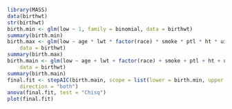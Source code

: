 ```{r}
library(MASS)
data(birthwt)
str(birthwt)
birth.min <- glm(low ~ 1, family = binomial, data = birthwt)
summary(birth.min)
birth.max <- glm(low ~ age * lwt * factor(race) * smoke * ptl * ht * ui * ftv, family = binomial,
    data = birthwt)
summary(birth.max)
birth.main <- glm(low ~ age + lwt + factor(race) + smoke + ptl + ht + ui + ftv, family = binomial,
    data = birthwt)
summary(birth.main)
final.fit <- stepAIC(birth.main, scope = list(lower = birth.min, upper = birth.max),
    direction = "both")
anova(final.fit, test = "Chisq")
plot(final.fit)
```
